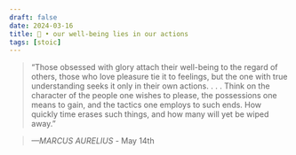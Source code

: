 ```yaml
---
draft: false 
date: 2024-03-16
title: 🗿 • our well-being lies in our actions
tags: [stoic]
---
```


>  “Those obsessed with glory attach their well-being to the regard of others, those who love pleasure tie it to feelings, but the one with true understanding seeks it only in their own actions. . . . Think on the character of the people one wishes to please, the possessions one means to gain, and the tactics one employs to such ends. How quickly time erases such things, and how many will yet be wiped away.”

> *—MARCUS AURELIUS* - May 14th
